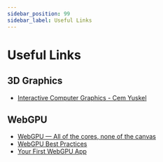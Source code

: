 ```yaml
---
sidebar_position: 99
sidebar_label: Useful Links
---
```


# Useful Links

## 3D Graphics

- [Interactive Computer Graphics - Cem Yuskel](https://www.youtube.com/playlist?list=PLplnkTzzqsZS3R5DjmCQsqupu43oS9CFN)

## WebGPU

- [WebGPU — All of the cores, none of the canvas](https://surma.dev/things/webgpu/)
- [WebGPU Best Practices](https://toji.dev/webgpu-best-practices/)
- [Your First WebGPU App](https://codelabs.developers.google.com/your-first-webgpu-app)
